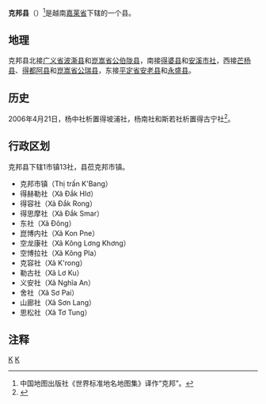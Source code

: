 {{Infobox Settlement
|name                   = 克邦县
|settlement_type        = 县
|official_name          = 
|other_name             = 
|native_name            = {{lang|vi|Huyện Kbang}}
|nickname               = 
|motto                  = 
|image_skyline          = 
|imagesize              = 
|image_caption          = 
|image_flag             = 
|flag_size              = 
|image_seal             = 
|seal_size              = 
|image_shield           = 
|shield_size            = 
|image_blank_emblem     = 
|blank_emblem_size      = 
|image_map              = {{Infobox mapframe|frame-width=250|zoom=10}}
|mapsize                = 
|map_caption            = 
|image_map1             = 
|mapsize1               = 
|map_caption1           = 
|pushpin_map            = Vietnam
|pushpin_label_position = bottom
|pushpin_map_caption    = 
|pushpin_map1           = 
|pushpin_label_position1= 
|pushpin_map_caption1   = 
|subdivision_type       = 国家
|subdivision_name       = {{flag|Vietnam}}
|subdivision_type1      = [[越南行政区划|省]]
|subdivision_name1      = [[嘉莱省|嘉莱省]]
|subdivision_type2      = 行政区划
|subdivision_name2      = 1市镇13社
|subdivision_type3      = 
|subdivision_name3      = 
|seat_type              = 县莅
|seat                   = {{link-vi|克邦市镇|Kbang (thị trấn)}}
|government_type        = 
|leader_title           = 
|leader_name            = 
|leader_title1          = 
|leader_name1           = 
|established_title      = 
|established_date       = 
|area_magnitude         = 
|unit_pref              = 
|area_footnotes         = 
|area_total_km2         = 1850.30
|area_land_km2          = 
|area_water_km2         = 
|area_water_percent     = 
|area_urban_km2         = 
|area_metro_km2         = 
|population_as_of       = 2019年
|population_footnotes   = 
|population_note        = 
|population_total       = 80130
|population_density_km2 = auto
|population_metro             = 
|population_density_metro_km2 = 
|population_urban             = 
|population_density_urban_km2 = 
|timezone               = [[越南标准时间|越南标准时间]]
|utc_offset             = +7
|elevation_footnotes    = 
|elevation_m            = 
|coor_type              = 
|coordinates            = 
|postal_code_type       = 
|postal_code            = 
|area_code              = 
|website                = [http://kbang.gialai.gov.vn 克邦县电子信息门户网站]
|footnotes              = 
}}
'''克邦县'''（{{vie|v='''Huyện K'Bang'''}}）<ref>中国地图出版社《世界标准地名地图集》译作“克邦”。</ref>是越南[[嘉莱省|嘉莱省]]下辖的一个县。

==地理==
克邦县北接[[广义省|广义省]][[波澌县|波澌县]]和[[崑嵩省|崑嵩省]][[公伯陇县|公伯陇县]]，南接[[得婆县|得婆县]]和[[安溪市社|安溪市社]]，西接[[芒杨县|芒杨县]]、[[得都阿县|得都阿县]]和[[崑嵩省|崑嵩省]][[公瑞县|公瑞县]]，东接[[平定省|平定省]][[安老县_(平定省)|安老县]]和[[永盛县_(平定省)|永盛县]]。

==历史==
2006年4月21日，杨中社析置得坡浦社，杨南社和斯若社析置得古宁社<ref>{{Cite web |url=https://thuvienphapluat.vn/van-ban/Bo-may-hanh-chinh/Nghi-dinh-39-2006-ND-CP-dieu-chinh-dia-gioi-hanh-chinh-thanh-lap-xa-thuoc-huyen-Chu-Se-Kong-Chro-Dak-Doa-Ia-Grai-KBang-tinh-Gia-Lai-11592.aspx |title=Nghị định 39/2006/NĐ-CP về việc điều chỉnh địa giới hành chính, thành lập các xã thuộc các huyện Chư Sê, Kông Chro, Đak Đoa, Ia Grai và KBang, tỉnh Gia Lai |access-date=2020-04-27 |archive-date=2021-11-23 |archive-url=https://web.archive.org/web/20211123124848/https://thuvienphapluat.vn/van-ban/Bo-may-hanh-chinh/Nghi-dinh-39-2006-ND-CP-dieu-chinh-dia-gioi-hanh-chinh-thanh-lap-xa-thuoc-huyen-Chu-Se-Kong-Chro-Dak-Doa-Ia-Grai-KBang-tinh-Gia-Lai-11592.aspx |dead-url=no }}</ref>。

==行政区划==
克邦县下辖1市镇13社，县莅克邦市镇。
*克邦市镇（Thị trấn K'Bang）
*得赫勒社（Xã Đắk Hlơ）
*得容社（Xã Đắk Rong）
*得思摩社（Xã Đắk Smar）
*东社（Xã Đông）
*崑博内社（Xã Kon Pne）
*空龙康社（Xã Kông Lơng Khơng）
*空博拉社（Xã Kông Pla）
*克容社（Xã K'rong）
*勒古社（Xã Lơ Ku）
*义安社（Xã Nghĩa An）
*舍社（Xã Sơ Pai）
*山廊社（Xã Sơn Lang）
*思松社（Xã Tơ Tung）

==注释==
{{reflist}}

{{嘉莱省行政区划}}
{{越南西原之县市镇区域划分}}

[[Category:越南县份|K]]
[[Category:嘉萊省|K]]